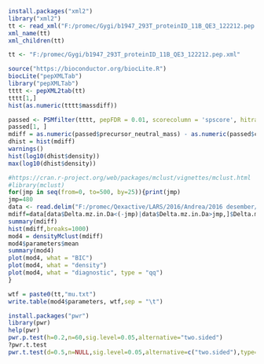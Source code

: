 ```{r data-xml}
install.packages("xml2")
library("xml2")
tt <- read_xml("F:/promec/Gygi/b1947_293T_proteinID_11B_QE3_122212.pep.xml")
xml_name(tt)
xml_children(tt)
```

```{r data-input}
tt <- "F:/promec/Gygi/b1947_293T_proteinID_11B_QE3_122212.pep.xml"
```

```{r pep-xml-read}
source("https://bioconductor.org/biocLite.R")
biocLite("pepXMLTab")
library("pepXMLTab")
tttt <- pepXML2tab(tt)
tttt[1,]
hist(as.numeric(tttt$massdiff))
```

```{r filter}
passed <- PSMfilter(tttt, pepFDR = 0.01, scorecolumn = 'spscore', hitrank = 1,minpeplen = 6, decoysuffix = '_REVERSED')
passed[1, ]
mdiff = as.numeric(passed$precursor_neutral_mass) - as.numeric(passed$calc_neutral_pep_mass)
dhist = hist(mdiff)
warnings()
hist(log10(dhist$density))
max(log10(dhist$density))

```



```{r de-gauss}
#https://cran.r-project.org/web/packages/mclust/vignettes/mclust.html
#library(mclust)
for(jmp in seq(from=0, to=500, by=25)){print(jmp)
jmp=480
data <- read.delim("F:/promec/Qexactive/LARS/2016/Andrea/2016 desember/161219_IP ugi 1D gel alle band/errtolPD21/161222_ip_ugi_band 2/161222_ip_ugi_band_PSMs.txt",sep="\t",header=T)
mdiff=data[data$Delta.mz.in.Da<(-jmp)|data$Delta.mz.in.Da>jmp,]$Delta.mz.in.Da
summary(mdiff)
hist(mdiff,breaks=1000)
mod4 = densityMclust(mdiff)
mod4$parameters$mean
summary(mod4)
plot(mod4, what = "BIC")
plot(mod4, what = "density")
plot(mod4, what = "diagnostic", type = "qq")
}

```



```{r write-output}
wtf = paste0(tt,"mu.txt")
write.table(mod4$parameters, wtf,sep = "\t")
```

```{r pwr}
install.packages("pwr")
library(pwr)
help(pwr)
pwr.p.test(h=0.2,n=60,sig.level=0.05,alternative="two.sided")
?pwr.t.test
pwr.t.test(d=0.5,n=NULL,sig.level=0.05,alternative=c("two.sided"),type="two.sample",power=0.8)


```

